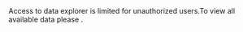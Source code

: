 
<span>
  Access to data explorer is limited for unauthorized users.To view all
  available data please <Link label="sign in" url="/login" />.
</span>
